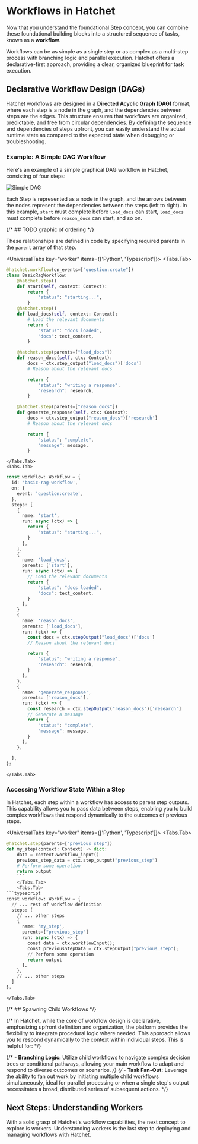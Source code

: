 
# Workflows in Hatchet

Now that you understand the foundational [Step](./foundations_steps.mdx) concept, you can combine these foundational building blocks into a structured sequence of tasks, known as a **workflow**.

Workflows can be as simple as a single step or as complex as a multi-step process with branching logic and parallel execution. Hatchet offers a declarative-first approach, providing a clear, organized blueprint for task execution.

## Declarative Workflow Design (DAGs)

Hatchet workflows are designed in a **Directed Acyclic Graph (DAG)** format, where each step is a node in the graph, and the dependencies between steps are the edges. This structure ensures that workflows are organized, predictable, and free from circular dependencies. By defining the sequence and dependencies of steps upfront, you can easily understand the actual runtime state as compared to the expected state when debugging or troubleshooting.

### Example: A Simple DAG Workflow

Here's an example of a simple graphical DAG workflow in Hatchet, consisting of four steps:

![Simple DAG](/simple-dag.png)

Each Step is represented as a node in the graph, and the arrows between the nodes represent the dependencies between the steps (left to right). In this example, `start` must complete before `load_docs` can start, `load_docs` must complete before `reason_docs` can start, and so on.

{/* ## TODO graphic of ordering */}

These relationships are defined in code by specifying required parents in the `parent` array of that step.

<UniversalTabs key="worker" items={['Python', 'Typescript']}>
  <Tabs.Tab>

```python
@hatchet.workflow(on_events=["question:create"])
class BasicRagWorkflow:
    @hatchet.step()
    def start(self, context: Context):
        return {
            "status": "starting...",
        }
    @hatchet.step()
    def load_docs(self, context: Context):
        # Load the relevant documents
        return {
            "status": "docs loaded",
            "docs": text_content,
        }

    @hatchet.step(parents=["load_docs"])
    def reason_docs(self, ctx: Context):
        docs = ctx.step_output("load_docs")['docs']
        # Reason about the relevant docs

        return {
            "status": "writing a response",
            "research": research,
        }

    @hatchet.step(parents=["reason_docs"])
    def generate_response(self, ctx: Context):
        docs = ctx.step_output("reason_docs")['research']
        # Reason about the relevant docs

        return {
            "status": "complete",
            "message": message,
        }

```

    </Tabs.Tab>
    <Tabs.Tab>

```typescript
const workflow: Workflow = {
  id: 'basic-rag-workflow',
  on: {
    event: 'question:create',
  },
  steps: [
    {
      name: 'start',
      run: async (ctx) => {
        return {
            "status": "starting...",
        }
      },
    },
    {
      name: 'load_docs',
      parents: ['start'],
      run: async (ctx) => {
        // Load the relevant documents
        return {
            "status": "docs loaded",
            "docs": text_content,
        }
      },
    }
    {
      name: 'reason_docs',
      parents: ['load_docs'],
      run: (ctx) => {
        const docs = ctx.stepOutput("load_docs")['docs']
        // Reason about the relevant docs

        return {
            "status": "writing a response",
            "research": research,
        }
      },
    },
    {
      name: 'generate_response',
      parents: ['reason_docs'],
      run: (ctx) => {
        const research = ctx.stepOutput("reason_docs")['research']
        // Generate a message
        return {
            "status": "complete",
            "message": message,
        }
      },
    },

  ],
};
```

    </Tabs.Tab>

</UniversalTabs>

### Accessing Workflow State Within a Step

In Hatchet, each step within a workflow has access to parent step outputs. This capability allows you to pass data between steps, enabling you to build complex workflows that respond dynamically to the outcomes of previous steps.

<UniversalTabs key="worker" items={['Python', 'Typescript']}>
  <Tabs.Tab>
```python
@hatchet.step(parents=["previous_step"])
def my_step(context: Context) -> dict:
    data = context.workflow_input()
    previous_step_data = ctx.step_output("previous_step")
    # Perform some operation
    return output
    ```
    </Tabs.Tab>
    <Tabs.Tab>
```typescript
const workflow: Workflow = {
  // ... rest of workflow definition
  steps: [
    // ... other steps
    {
      name: 'my_step',
      parents=["previous_step"]
      run: async (ctx) => {
        const data = ctx.workflowInput();
        const previousStepData = ctx.stepOutput("previous_step");
        // Perform some operation
        return output
      },
    },
    // ... other steps
  ]
};
```
    </Tabs.Tab>
</UniversalTabs>

{/* ## Spawning Child Workflows */}

{/* In Hatchet, while the core of workflow design is declarative, emphasizing upfront definition and organization, the platform provides the flexibility to integrate procedural logic where needed. This approach allows you to respond dynamically to the context within individual steps. This is helpful for: */}

{/* - **Branching Logic:** Utilize child workflows to navigate complex decision trees or conditional pathways, allowing your main workflow to adapt and respond to diverse outcomes or scenarios. */}
{/* - **Task Fan-Out:** Leverage the ability to fan out work by initiating multiple child workflows simultaneously, ideal for parallel processing or when a single step's output necessitates a broad, distributed series of subsequent actions. */}

## Next Steps: Understanding Workers

With a solid grasp of Hatchet's workflow capabilities, the next concept to explore is workers. Understanding workers is the last step to deploying and managing workflows with Hatchet.
